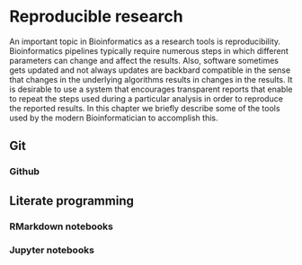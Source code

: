 # Reproducible research

An important topic in Bioinformatics as a research tools is reproducibility. Bioinformatics pipelines typically require numerous steps in which different parameters can change and affect the results. Also, software sometimes gets updated and not always updates are backbard compatible in the sense that changes in the underlying algorithms results in changes in the results. It is desirable to use a system that encourages transparent reports that enable to repeat the steps used during a particular analysis in order to reproduce the reported results. In this chapter we briefly describe some of the tools used by the modern Bioinformatician to accomplish this.

## Git

### Github

## Literate programming

### RMarkdown notebooks

### Jupyter notebooks
